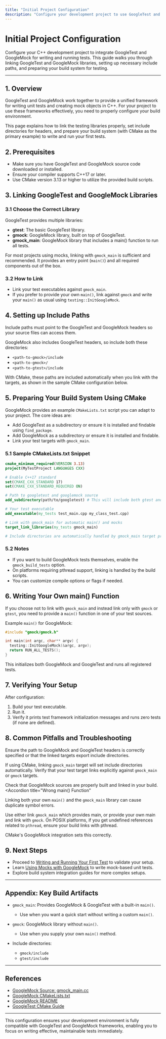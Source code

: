 ```yaml
---
title: "Initial Project Configuration"
description: "Configure your development project to use GoogleTest and GoogleMock. This page walks you through linking libraries, setting up include paths, and getting your build system ready for writing and running tests."
---
```


# Initial Project Configuration

Configure your C++ development project to integrate GoogleTest and GoogleMock for writing and running tests. This guide walks you through linking GoogleTest and GoogleMock libraries, setting up necessary include paths, and preparing your build system for testing.

---

## 1. Overview

GoogleTest and GoogleMock work together to provide a unified framework for writing unit tests and creating mock objects in C++. For your project to use these frameworks effectively, you need to properly configure your build environment.

This page explains how to link the testing libraries properly, set include directories for headers, and prepare your build system (with CMake as the primary example) to write and run your first tests.


## 2. Prerequisites

- Make sure you have GoogleTest and GoogleMock source code downloaded or installed.
- Ensure your compiler supports C++17 or later.
- Use CMake version 3.13 or higher to utilize the provided build scripts.


## 3. Linking GoogleTest and GoogleMock Libraries

### 3.1 Choose the Correct Library

GoogleTest provides multiple libraries:

- **gtest**: The basic GoogleTest library.
- **gmock**: GoogleMock library, built on top of GoogleTest.
- **gmock_main**: GoogleMock library that includes a main() function to run all tests.

For most projects using mocks, linking with `gmock_main` is sufficient and recommended. It provides an entry point (`main()`) and all required components out of the box.


### 3.2 How to Link

- Link your test executables against `gmock_main`.
- If you prefer to provide your own `main()`, link against `gmock` and write your `main()` as usual using `testing::InitGoogleMock`.


## 4. Setting up Include Paths

Include paths must point to the GoogleTest and GoogleMock headers so your source files can access them.

GoogleMock also includes GoogleTest headers, so include both these directories:

- `<path-to-gmock>/include`
- `<path-to-gmock>/`
- `<path-to-gtest>/include`

With CMake, these paths are included automatically when you link with the targets, as shown in the sample CMake configuration below.


## 5. Preparing Your Build System Using CMake

GoogleMock provides an example `CMakeLists.txt` script you can adapt to your project. The core ideas are:

- Add GoogleTest as a subdirectory or ensure it is installed and findable using `find_package`.
- Add GoogleMock as a subdirectory or ensure it is installed and findable.
- Link your test targets with `gmock_main`.


### 5.1 Sample CMakeLists.txt Snippet

```cmake
cmake_minimum_required(VERSION 3.13)
project(MyTestProject LANGUAGES CXX)

# Enable C++17 standard
set(CMAKE_CXX_STANDARD 17)
set(CMAKE_CXX_STANDARD_REQUIRED ON)

# Path to googletest and googlemock source
add_subdirectory(path/to/googletest) # This will include both gtest and gmock

# Your test executable
add_executable(my_tests test_main.cpp my_class_test.cpp)

# Link with gmock_main for automatic main() and mocks
target_link_libraries(my_tests gmock_main)

# Include directories are automatically handled by gmock_main target properties
```


### 5.2 Notes

- If you want to build GoogleMock tests themselves, enable the `gmock_build_tests` option.
- On platforms requiring pthread support, linking is handled by the build scripts.
- You can customize compile options or flags if needed.


## 6. Writing Your Own main() Function

If you choose not to link with `gmock_main` and instead link only with `gmock` or `gtest`, you need to provide a `main()` function in one of your test sources.

Example `main()` for GoogleMock:

```cpp
#include "gmock/gmock.h"

int main(int argc, char** argv) {
  testing::InitGoogleMock(&argc, argv);
  return RUN_ALL_TESTS();
}
```

This initializes both GoogleMock and GoogleTest and runs all registered tests.


## 7. Verifying Your Setup

After configuration:

1. Build your test executable.
2. Run it.
3. Verify it prints test framework initialization messages and runs zero tests (if none are defined).


## 8. Common Pitfalls and Troubleshooting

<AccordionGroup title="Troubleshooting Common Setup Issues">
<Accordion title="Include Directories Missing">
Ensure the path to GoogleMock and GoogleTest headers is correctly specified or that the linked targets export include directories.

If using CMake, linking `gmock_main` target will set include directories automatically.
</Accordion>
<Accordion title="Linker Errors about Missing GoogleMock Symbols">
Verify that your test target links explicitly against `gmock_main` or `gmock` targets.

Check that GoogleMock sources are properly built and linked in your build.
</Accordion>
<Accordion title="Wrong main() Function"
>
Linking both your own `main()` and the `gmock_main` library can cause duplicate symbol errors.

Use either link `gmock_main` which provides main, or provide your own main and link with `gmock`.
</Accordion>
<Accordion title="Thread Support Errors">
On POSIX platforms, if you get undefined references related to `pthread`, ensure your build links with pthread.

CMake's GoogleMock integration sets this correctly.
</Accordion>
</AccordionGroup>


## 9. Next Steps

- Proceed to [Writing and Running Your First Test](/getting-started/first-steps-validation/writing-first-test) to validate your setup.
- Learn [Using Mocks with GoogleMock](https://google.github.io/googletest/gmock_for_dummies.html) to write mock-based unit tests.
- Explore build system integration guides for more complex setups.


---

## Appendix: Key Build Artifacts

- `gmock_main`: Provides GoogleMock & GoogleTest with a built-in `main()`.
  - Use when you want a quick start without writing a custom `main()`.

- `gmock`: GoogleMock library without `main()`.
  - Use when you supply your own `main()` method.

- Include directories:
  - `gmock/include`
  - `gtest/include`


---

## References

- [GoogleMock Source: gmock_main.cc](https://github.com/google/googletest/blob/main/googlemock/src/gmock_main.cc)
- [GoogleMock CMakeLists.txt](https://github.com/google/googletest/blob/main/googlemock/CMakeLists.txt)
- [GoogleMock README](https://github.com/google/googletest/blob/main/googlemock/README.md)
- [GoogleTest CMake Guide](https://github.com/google/googletest/blob/main/googletest/README.md)


---

This configuration ensures your development environment is fully compatible with GoogleTest and GoogleMock frameworks, enabling you to focus on writing effective, maintainable tests immediately.

